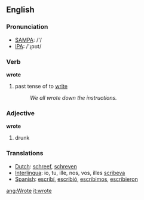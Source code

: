 ==English==

=== Pronunciation ===
*[[w:SAMPA|SAMPA]]: /'/
*[[w:IPA|IPA]]: /'ɻɔʊt/

=== Verb ===
'''wrote'''
# past tense of to [[write]]
#:''We all wrote down the instructions.'' 


=== Adjective ===
'''wrote'''
# drunk

=== Translations ===
*[[Dutch]]: [[schreef]], [[schreven]]
*[[Interlingua]]: io, tu, ille, nos, vos, illes [[scribeva]]
*[[Spanish]]: [[escribí]], [[escribió]], [[escribimos]], [[escribieron]]

[[ang:Wrote]]
[[it:wrote]]